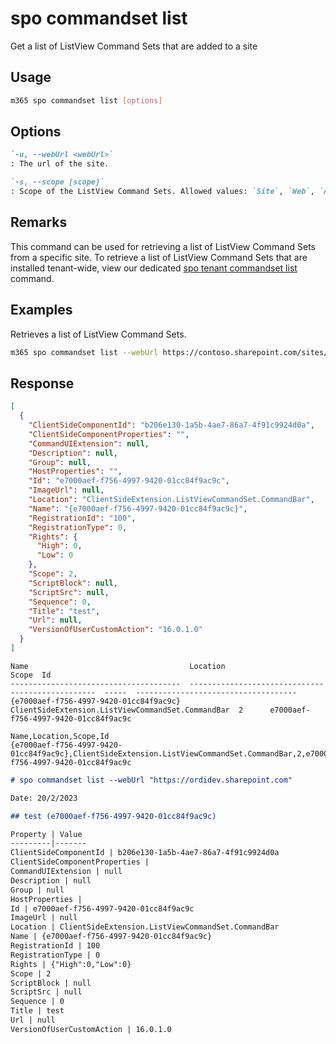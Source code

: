 
# spo commandset list

Get a list of ListView Command Sets that are added to a site

## Usage

```sh
m365 spo commandset list [options]
```

## Options

```md definition-list
`-u, --webUrl <webUrl>`
: The url of the site.

`-s, --scope [scope]`
: Scope of the ListView Command Sets. Allowed values: `Site`, `Web`, `All`. Defaults to `All`
```

<Global />

## Remarks

This command can be used for retrieving a list of ListView Command Sets from a specific site. To retrieve a list of ListView Command Sets that are installed tenant-wide, view our dedicated [spo tenant commandset list](../tenant/tenant-commandset-list.mdx) command.

## Examples

Retrieves a list of ListView Command Sets.

```sh
m365 spo commandset list --webUrl https://contoso.sharepoint.com/sites/sales
```

## Response

<Tabs>
  <TabItem value="JSON">

  ```json
  [
    {
      "ClientSideComponentId": "b206e130-1a5b-4ae7-86a7-4f91c9924d0a",
      "ClientSideComponentProperties": "",
      "CommandUIExtension": null,
      "Description": null,
      "Group": null,
      "HostProperties": "",
      "Id": "e7000aef-f756-4997-9420-01cc84f9ac9c",
      "ImageUrl": null,
      "Location": "ClientSideExtension.ListViewCommandSet.CommandBar",
      "Name": "{e7000aef-f756-4997-9420-01cc84f9ac9c}",
      "RegistrationId": "100",
      "RegistrationType": 0,
      "Rights": {
        "High": 0,
        "Low": 0
      },
      "Scope": 2,
      "ScriptBlock": null,
      "ScriptSrc": null,
      "Sequence": 0,
      "Title": "test",
      "Url": null,
      "VersionOfUserCustomAction": "16.0.1.0"
    }
  ]
  ```

  </TabItem>
  <TabItem value="Text">

  ```text
  Name                                    Location                                           Scope  Id
  --------------------------------------  -------------------------------------------------  -----  ------------------------------------
  {e7000aef-f756-4997-9420-01cc84f9ac9c}  ClientSideExtension.ListViewCommandSet.CommandBar  2      e7000aef-f756-4997-9420-01cc84f9ac9c
  ```

  </TabItem>
  <TabItem value="CSV">

  ```csv
  Name,Location,Scope,Id
  {e7000aef-f756-4997-9420-01cc84f9ac9c},ClientSideExtension.ListViewCommandSet.CommandBar,2,e7000aef-f756-4997-9420-01cc84f9ac9c
  ```

  </TabItem>
  <TabItem value="Markdown">

  ```md
  # spo commandset list --webUrl "https://ordidev.sharepoint.com"

  Date: 20/2/2023

  ## test (e7000aef-f756-4997-9420-01cc84f9ac9c)

  Property | Value
  ---------|-------
  ClientSideComponentId | b206e130-1a5b-4ae7-86a7-4f91c9924d0a
  ClientSideComponentProperties |
  CommandUIExtension | null
  Description | null
  Group | null
  HostProperties |
  Id | e7000aef-f756-4997-9420-01cc84f9ac9c
  ImageUrl | null
  Location | ClientSideExtension.ListViewCommandSet.CommandBar
  Name | {e7000aef-f756-4997-9420-01cc84f9ac9c}
  RegistrationId | 100
  RegistrationType | 0
  Rights | {"High":0,"Low":0}
  Scope | 2
  ScriptBlock | null
  ScriptSrc | null
  Sequence | 0
  Title | test
  Url | null
  VersionOfUserCustomAction | 16.0.1.0
  ```

  </TabItem>
</Tabs>

